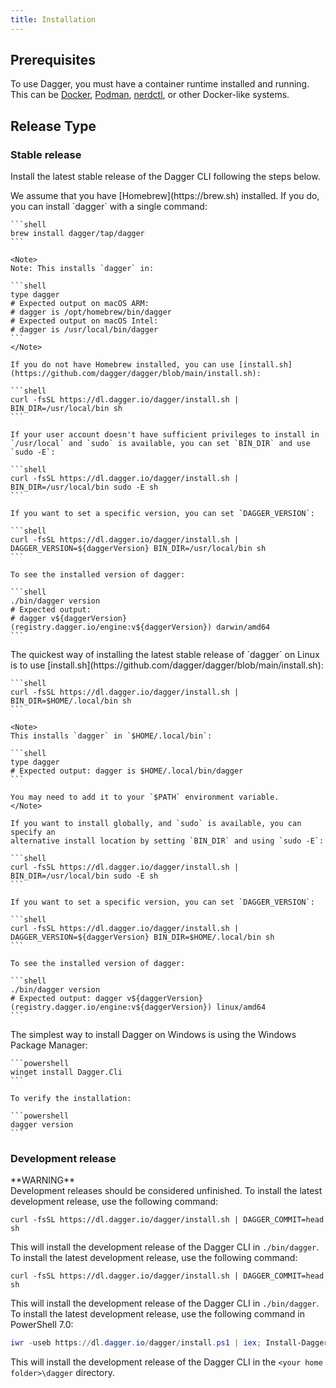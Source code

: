 ```yaml
---
title: Installation
---
```


## Prerequisites

To use Dagger, you must have a container runtime installed and running. This can be [Docker](https://docker.com), [Podman](https://podman.io), [nerdctl](https://github.com/containerd/nerdctl), or other Docker-like systems.

## Release Type

### Stable release

Install the latest stable release of the Dagger CLI following the steps below.

<Tabs>
  <Tab title="macOS">
   We assume that you have [Homebrew](https://brew.sh) installed. If you do, you can install `dagger` with a single command:

    ```shell
    brew install dagger/tap/dagger
    ```

    <Note>
    Note: This installs `dagger` in:

    ```shell
    type dagger
    # Expected output on macOS ARM:
    # dagger is /opt/homebrew/bin/dagger
    # Expected output on macOS Intel:
    # dagger is /usr/local/bin/dagger
    ```
    </Note>

    If you do not have Homebrew installed, you can use [install.sh](https://github.com/dagger/dagger/blob/main/install.sh):

    ```shell
    curl -fsSL https://dl.dagger.io/dagger/install.sh | BIN_DIR=/usr/local/bin sh
    ```

    If your user account doesn't have sufficient privileges to install in
    `/usr/local` and `sudo` is available, you can set `BIN_DIR` and use `sudo -E`:

    ```shell
    curl -fsSL https://dl.dagger.io/dagger/install.sh | BIN_DIR=/usr/local/bin sudo -E sh
    ```

    If you want to set a specific version, you can set `DAGGER_VERSION`:

    ```shell
    curl -fsSL https://dl.dagger.io/dagger/install.sh | DAGGER_VERSION=${daggerVersion} BIN_DIR=/usr/local/bin sh
    ```

    To see the installed version of dagger:

    ```shell
    ./bin/dagger version
    # Expected output: 
    # dagger v${daggerVersion} (registry.dagger.io/engine:v${daggerVersion}) darwin/amd64
    ```
  </Tab>
  <Tab title="Linux">
    The quickest way of installing the latest stable release of `dagger` on Linux is to use [install.sh](https://github.com/dagger/dagger/blob/main/install.sh):

    ```shell
    curl -fsSL https://dl.dagger.io/dagger/install.sh | BIN_DIR=$HOME/.local/bin sh
    ```

    <Note>
    This installs `dagger` in `$HOME/.local/bin`:

    ```shell
    type dagger
    # Expected output: dagger is $HOME/.local/bin/dagger
    ```

    You may need to add it to your `$PATH` environment variable.
    </Note>

    If you want to install globally, and `sudo` is available, you can specify an
    alternative install location by setting `BIN_DIR` and using `sudo -E`:

    ```shell
    curl -fsSL https://dl.dagger.io/dagger/install.sh | BIN_DIR=/usr/local/bin sudo -E sh
    ```

    If you want to set a specific version, you can set `DAGGER_VERSION`:

    ```shell
    curl -fsSL https://dl.dagger.io/dagger/install.sh | DAGGER_VERSION=${daggerVersion} BIN_DIR=$HOME/.local/bin sh
    ```

    To see the installed version of dagger:

    ```shell
    ./bin/dagger version
    # Expected output: dagger v${daggerVersion} (registry.dagger.io/engine:v${daggerVersion}) linux/amd64
    ```
  </Tab>
  <Tab title="Windows">
    The simplest way to install Dagger on Windows is using the Windows Package Manager:

    ```powershell
    winget install Dagger.Cli
    ```

    To verify the installation:

    ```powershell
    dagger version
    ```
  </Tab>
</Tabs>

### Development release

<Warning>
**WARNING**<br />
Development releases should be considered unfinished.
</Warning>

<Tabs>
  <Tab title="macOS">
To install the latest development release, use the following command:

```shell
curl -fsSL https://dl.dagger.io/dagger/install.sh | DAGGER_COMMIT=head sh
```

This will install the development release of the Dagger CLI in `./bin/dagger`.
  </Tab>
  <Tab title="Linux">
To install the latest development release, use the following command:

```shell
curl -fsSL https://dl.dagger.io/dagger/install.sh | DAGGER_COMMIT=head sh
```

This will install the development release of the Dagger CLI in `./bin/dagger`.
  </Tab>
  <Tab title="Windows">
To install the latest development release, use the following command in PowerShell 7.0:

```powershell
iwr -useb https://dl.dagger.io/dagger/install.ps1 | iex; Install-Dagger -DaggerCommit head
```

This will install the development release of the Dagger CLI in the `<your home folder>\dagger` directory.
  </Tab>
</Tabs>